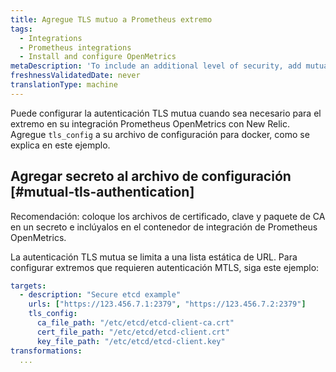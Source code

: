```yaml
---
title: Agregue TLS mutuo a Prometheus extremo
tags:
  - Integrations
  - Prometheus integrations
  - Install and configure OpenMetrics
metaDescription: 'To include an additional level of security, add mutual TLS to your Docker or Kubernetes config file for the Prometheus OpenMetrics integration with New Relic.'
freshnessValidatedDate: never
translationType: machine
---
```


Puede configurar la autenticación TLS mutua cuando sea necesario para el extremo en su integración Prometheus OpenMetrics con New Relic. Agregue `tls_config` a su archivo de configuración para docker, como se explica en este ejemplo.

## Agregar secreto al archivo de configuración [#mutual-tls-authentication]

Recomendación: coloque los archivos de certificado, clave y paquete de CA en un secreto e inclúyalos en el contenedor de integración de Prometheus OpenMetrics.

La autenticación TLS mutua se limita a una lista estática de URL. Para configurar extremos que requieren autenticación MTLS, siga este ejemplo:

```yml
targets:
  - description: "Secure etcd example"
    urls: ["https://123.456.7.1:2379", "https://123.456.7.2:2379"]
    tls_config:
      ca_file_path: "/etc/etcd/etcd-client-ca.crt"
      cert_file_path: "/etc/etcd/etcd-client.crt"
      key_file_path: "/etc/etcd/etcd-client.key"
transformations: 
  ...
```